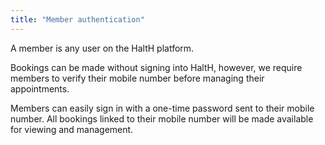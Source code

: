 ```yaml
---
title: "Member authentication"
---
```


A member is any user on the HaltH platform.

Bookings can be made without signing into HaltH, however, we require members to verify their mobile number before managing their appointments.

Members can easily sign in with a one-time password sent to their mobile number. All bookings linked to their mobile number will be made available for viewing and management.
